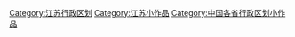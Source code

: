 {{Hiddencat}}
[[Category:江苏行政区划|Category:江苏行政区划]]
[[Category:江苏小作品|Category:江苏小作品]]
[[Category:中国各省行政区划小作品|Category:中国各省行政区划小作品]]